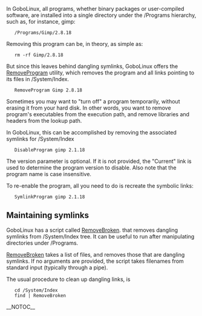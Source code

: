 In GoboLinux, all programs, whether binary packages or user-compiled
software, are installed into a single directory under the /Programs
hierarchy, such as, for instance, gimp:

    /Programs/Gimp/2.8.18

Removing this program can be, in theory, as simple as:

    rm -rf Gimp/2.8.18 

But since this leaves behind dangling symlinks, GoboLinux
offers the [[RemoveProgram]] utility, which removes the
program and all links pointing to its files in
/System/Index.

    RemoveProgram Gimp 2.8.18

Sometimes you may want to "turn off" a program temporarily,
without erasing it from your hard disk. In other words, you
want to remove program's executables from the execution
path, and remove libraries and headers from the lookup path.

In GoboLinux, this can be accomplished by removing the
associated symlinks for /System/Index

    DisableProgram gimp 2.1.18

The version parameter is optional. If it is
not provided, the "Current" link is used to determine
the program version to disable.  Also note that the
program name is case insensitive. 

To re-enable the program, all you need to do is recreate the
symbolic links:

    SymlinkProgram gimp 2.1.18

== Maintaining symlinks ==

GoboLinux has a script called [[RemoveBroken]]. 
that removes dangling symlinks from /System/Index tree.
It can be useful to run after manipulating directories
under /Programs. 

[[RemoveBroken]] takes a list of files, and removes those
that are dangling symlinks. If no arguments are provided,
the script takes filenames from standard input (typically
through a pipe).

The usual procedure to clean up dangling links, is

    cd /System/Index
    find | RemoveBroken

__NOTOC__

